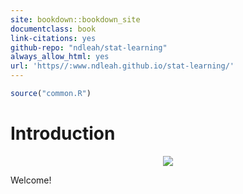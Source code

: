 ```yaml
---
site: bookdown::bookdown_site
documentclass: book
link-citations: yes
github-repo: "ndleah/stat-learning"
always_allow_html: yes
url: 'https//:www.ndleah.github.io/stat-learning/'
---
```



```r
source("common.R")
```



# Introduction {-}

<center>![](img/illos/00-index.png)</center>
Welcome!

